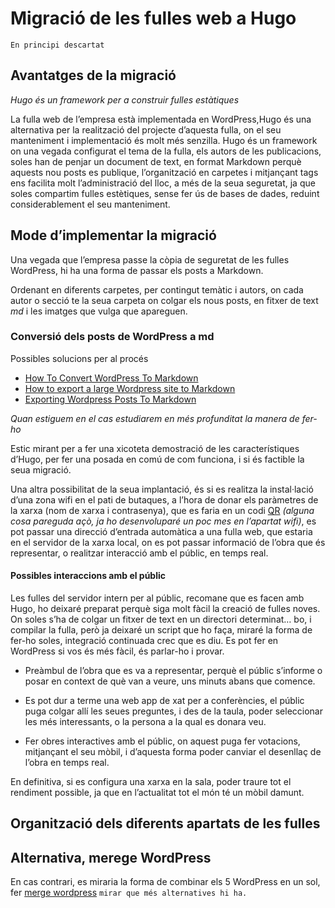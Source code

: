 # Migració de les fulles web a Hugo

`En principi descartat`

## Avantatges de la migració

*Hugo és un framework per a construir fulles estàtiques*

La fulla web de l'empresa està implementada en WordPress,Hugo és una alternativa per la realització del projecte d'aquesta fulla, on el seu manteniment i implementació és molt més senzilla. Hugo és un framework on una vegada configurat el tema de la fulla, els autors de les publicacions, soles han de penjar un document de text, en format Markdown perquè aquests nou posts es publique, l'organització en carpetes i mitjançant tags ens facilita molt l'administració del lloc, a més de la seua seguretat, ja que soles compartim fulles estètiques, sense fer ús de bases de dades, reduint considerablement el seu manteniment.

## Mode d'implementar la migració

Una vegada que l'empresa passe la còpia de seguretat de les fulles WordPress, hi ha una forma de passar els posts a Markdown.

Ordenant en diferents carpetes, per contingut temàtic i autors, on cada autor o secció te
la seua carpeta on colgar els nous posts, en fitxer de text *md* i les imatges que vulga que apareguen.

### Conversió dels posts de WordPress a md

Possibles solucions per al procés

- [How To Convert WordPress To Markdown](https://kevq.uk/how-to-convert-wordpress-to-markdown/)
- [How to export a large Wordpress site to Markdown](https://swizec.com/blog/how-to-export-a-large-wordpress-site-to-markdown/)
- [Exporting Wordpress Posts To Markdown](https://prefetch.net/blog/2017/11/24/exporting-wordpress-posts-to-markdown/)
  
*Quan estiguem en el cas estudiarem en més profunditat la manera de fer-ho*

Estic mirant per a fer una xicoteta demostració de les característiques d'Hugo, per fer una posada en comú de com funciona, i si és factible la seua migració.

Una altra possibilitat de la seua implantació, és si es realitza la instal·lació d'una zona wifi en el pati de butaques, a l'hora de donar els paràmetres de la xarxa (nom de xarxa i contrasenya), que es faria en un codi [QR](https://www.qr-code-generator.com/solutions/wifi-qr-code/) *(alguna cosa pareguda açò, ja ho desenvoluparé un poc mes en l'apartat wifi)*, es pot passar una direcció d'entrada automàtica a una fulla web, que estaria en el servidor de la xarxa local, on es pot passar informació de l'obra que és representar, o realitzar interacció amb el públic, en temps real.

#### Possibles interaccions amb el públic

Les fulles del servidor intern per al públic, recomane que es facen amb Hugo, ho deixaré preparat perquè siga molt fàcil la creació de fulles noves. On soles s'ha de colgar un fitxer de text en un directori determinat... bo, i compilar la fulla, però ja deixaré un script que ho faça, miraré la forma de fer-ho soles, integració continuada crec que es diu.
Es pot fer en WordPress si vos és més fàcil, és parlar-ho i provar.

- Preàmbul de l'obra que es va a representar, perquè el públic s'informe o posar en context de què van a veure, uns minuts abans que comence.

- Es pot dur a terme una web app de xat per a conferències, el públic puga colgar allí les seues preguntes, i des de la taula, poder seleccionar les més interessants, o la persona a la qual es donara veu.

- Fer obres interactives amb el públic, on aquest puga fer votacions, mitjançant el seu mòbil, i d'aquesta forma poder canviar el desenllaç de l'obra en temps real.

En definitiva, si es configura una xarxa en la sala, poder traure tot el rendiment possible, ja que en l'actualitat tot el món té un mòbil damunt.
  
## Organització dels diferents apartats de les fulles

## Alternativa, merege WordPress

En cas contrari, es miraria la forma de combinar els 5 WordPress en un sol, fer [merge wordpress](https://wpmudev.com/blog/merging-wordpress-sites/)
  `mirar que més alternatives hi ha.`
